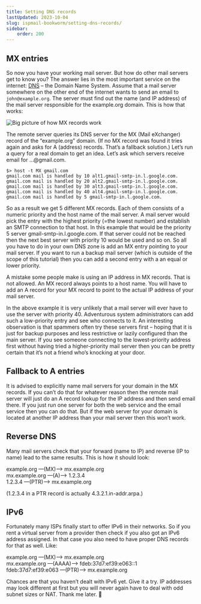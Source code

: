 ```yaml
---
title: Setting DNS records
lastUpdated: 2023-10-04
slug: ispmail-bookworm/setting-dns-records/
sidebar:
    order: 200
---
```



## MX entries

So now you have your working mail server. But how do other mail servers get to know you? The answer lies in the most important service on the internet: [DNS](http://en.wikipedia.org/wiki/Domain_Name_System) – the Domain Name System. Assume that a mail server somewhere on the other end of the internet wants to send an email to `john@example.org`. The server must find out the name (and IP address) of the mail server responsible for the example.org domain. This is how that works:

![Big picture of how MX records work](images/setting-dns-records-mx-big-picture.png)

The remote server queries its DNS server for the MX (Mail eXchanger) record of the “example.org” domain. (If no MX record was found it tries again and asks for A (address) records. That’s a fallback solution.) Let’s run a query for a real domain to get an idea. Let’s ask which servers receive email for …@gmail.com.

```
$> host -t MX gmail.com  
gmail.com mail is handled by 10 alt1.gmail-smtp-in.l.google.com.  
gmail.com mail is handled by 20 alt2.gmail-smtp-in.l.google.com.  
gmail.com mail is handled by 30 alt3.gmail-smtp-in.l.google.com.  
gmail.com mail is handled by 40 alt4.gmail-smtp-in.l.google.com.  
gmail.com mail is handled by 5 gmail-smtp-in.l.google.com.
```

So as a result we get 5 different MX records. Each of them consists of a numeric priority and the host name of the mail server. A mail server would pick the entry with the highest priority (=the lowest number) and establish an SMTP connection to that host. In this example that would be the priority 5 server gmail-smtp-in.l.google.com. If that server could not be reached then the next best server with priority 10 would be used and so on. So all you have to do in your own DNS zone is add an MX entry pointing to your mail server. If you want to run a backup mail server (which is outside of the scope of this tutorial) then you can add a second entry with a an equal or lower priority.

A mistake some people make is using an IP address in MX records. That is not allowed. An MX record always points to a host name. You will have to add an A record for your MX record to point to the actual IP address of your mail server.

<Aside type="tip" title="For fun and science">
In the above example it is very unlikely that a mail server will ever have to use the server with priority 40. Adventurous system administrators can add such a low-priority entry and see who connects to it. An interesting observation is that spammers often try these servers first – hoping that it is just for backup purposes and less restrictive or lazily configured than the main server. If you see someone connecting to the lowest-priority address first without having tried a higher-priority mail server then you can be pretty certain that it’s not a friend who’s knocking at your door.
</Aside>

## Fallback to A entries

It is advised to explicitly name mail servers for your domain in the MX records. If you can’t do that for whatever reason then the remote mail server will just do an A record lookup for the IP address and then send email there. If you just run one server for both the web service and the email service then you can do that. But if the web server for your domain is located at another IP address than your mail server then this won’t work.

## Reverse DNS

Many mail servers check that your forward (name to IP) and reverse (IP to name) lead to the same results. This is how it should look:

example.org —(MX)–> mx.example.org  
mx.example.org —(A)–> 1.2.3.4  
1.2.3.4 —(PTR)–> mx.example.org

(1.2.3.4 in a PTR record is actually 4.3.2.1.in-addr.arpa.)

## IPv6

Fortunately many ISPs finally start to offer IPv6 in their networks. So if you rent a virtual server from a provider then check if you also got an IPv6 address assigned. In that case you also need to have proper DNS records for that as well. Like:

example.org —(MX)–> mx.example.org  
mx.example.org —(AAAA)–> fdeb:37d7:ef39:e063::1  
fdeb:37d7:ef39:e063 —(PTR)–> mx.example.org

Chances are that you haven’t dealt with IPv6 yet. Give it a try. IP addresses may look different at first but you will never again have to deal with odd subnet sizes or NAT. Thank me later. 🙂